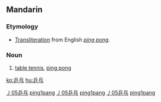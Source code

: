 ==Mandarin==
{{zh-hanzi|[[乒]][[乓]]}}

===Etymology===
* [[transliteration|Transliteration]] from English ''[[ping pong]]''.

===Noun===
{{cmn-noun|ts|pin=pīngpang|pint=ping1pang|rs=丿05}}

# [[table tennis]], [[ping pong]]

[[Category:zh-tw:Games|丿05乒乓]]
[[Category:zh-cn:Games|ping1pang]]
[[Category:zh-tw:Sports|丿05乒乓]]
[[Category:zh-cn:Sports|ping1pang]]
[[Category:zh-tw:English derivations|丿05乒乓]]
[[Category:zh-cn:English derivations|ping1pang]]

[[ko:乒乓]]
[[hu:乒乓]]